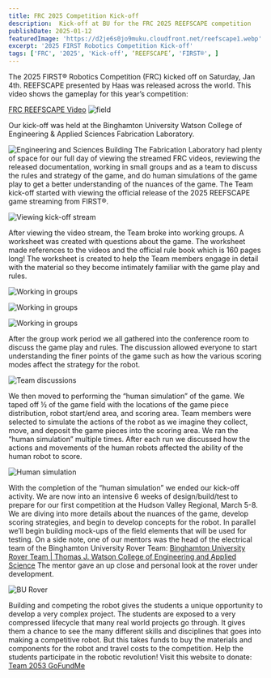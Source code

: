 ```yaml
---
title: FRC 2025 Competition Kick-off
description:  Kick-off at BU for the FRC 2025 REEFSCAPE competition
publishDate: 2025-01-12
featuredImage: 'https://d2je6s0jo9muku.cloudfront.net/reefscape1.webp'
excerpt: '2025 FIRST Robotics Competition Kick-off'
tags: ['FRC', '2025', 'Kick-off', ‘REEFSCAPE’, 'FIRST®', ]
---
```


The 2025 FIRST® Robotics Competition (FRC) kicked off on Saturday, Jan 4th.  REEFSCAPE presented by Haas was released across the world.  This video shows the gameplay for this year’s competition: 


<a href="https://www.youtube.com/watch?v=YWbxcjlY9JY">FRC REEFSCAPE Video</a>
![field](https://d2je6s0jo9muku.cloudfront.net/Reefscape-Logo.webp)

Our kick-off was held at the Binghamton University Watson College of Engineering & Applied Sciences Fabrication Laboratory. 

![Engineering and Sciences Building](https://d2je6s0jo9muku.cloudfront.net/ESBuilding.webp)
The Fabrication Laboratory had plenty of space for our full day of viewing the streamed FRC videos, reviewing the released documentation, working in small groups and as a team to discuss the rules and strategy of the game, and do human simulations of the game play to get a better understanding of the nuances of the game.
The Team kick-off started with viewing the official release of the 2025 REEFSCAPE game streaming from FIRST®.

![Viewing kick-off stream](https://d2je6s0jo9muku.cloudfront.net/20250104_120741.webp)

After viewing the video stream, the Team broke into working groups.  A worksheet was created with questions about the game.  The worksheet made references to the videos and the official rule book which is 160 pages long!  The worksheet is created to help  the Team members engage in detail with the material so they become intimately familiar with the game play and rules.

![Working in groups](https://d2je6s0jo9muku.cloudfront.net/20250104_132202.webp)


![Working in groups](https://d2je6s0jo9muku.cloudfront.net/20250104_131959.webp)


![Working in groups](https://d2je6s0jo9muku.cloudfront.net/20250104_132457.webp)

After the group work period we all gathered into the conference room to discuss the game play and rules.  The discussion allowed everyone to start understanding the finer points of the game such as how the various scoring modes affect the strategy for the robot. 

![Team discussions](https://d2je6s0jo9muku.cloudfront.net/20250104_150719.webp)

We then moved to performing the “human simulation” of the game.  We taped off ½ of the game field with the locations of the game piece distribution, robot start/end area, and scoring area.  Team members were selected to simulate the actions of the robot as we imagine they collect, move, and deposit the game pieces into the scoring area.  We ran the “human simulation” multiple times.  After each run we discussed how the actions and movements of the human robots affected the ability of the human robot to score.  

![Human simulation](https://d2je6s0jo9muku.cloudfront.net/20250104_162812.webp)

With the completion of the “human simulation” we ended our kick-off activity.  We are now into an intensive 6 weeks of design/build/test to prepare for our first competition at the Hudson Valley Regional, March 5-8.  We are diving into more details about the nuances of the game, develop scoring strategies, and begin to develop concepts for the robot.  In parallel we’ll begin building mock-ups of the field elements that will be used for testing.
On a side note, one of our mentors was the head of the electrical team of the Binghamton University Rover Team: 
<a href="https://www.binghamton.edu/watson/competes/rover-team/index.html">Binghamton University Rover Team | Thomas J. Watson College of Engineering and Applied Science</a>
The mentor gave an up close and personal look at the rover under development.

![BU Rover](https://d2je6s0jo9muku.cloudfront.net/20250104_164757.webp)

Building and competing the robot gives the students a unique opportunity to develop a very complex project.  The students are exposed to a very compressed lifecycle that many real world projects go through.  It gives them a chance to see the many different skills and disciplines that goes into making a competitive robot.  But this takes funds to buy the materials and components for the robot and travel costs to the competition.  Help the students participate in the robotic revolution!  Visit this website to donate: <a href="https://www.gofundme.com/f/support-southern-tier-robotics-frc-2053">Team 2053 GoFundMe</a>
 
 

